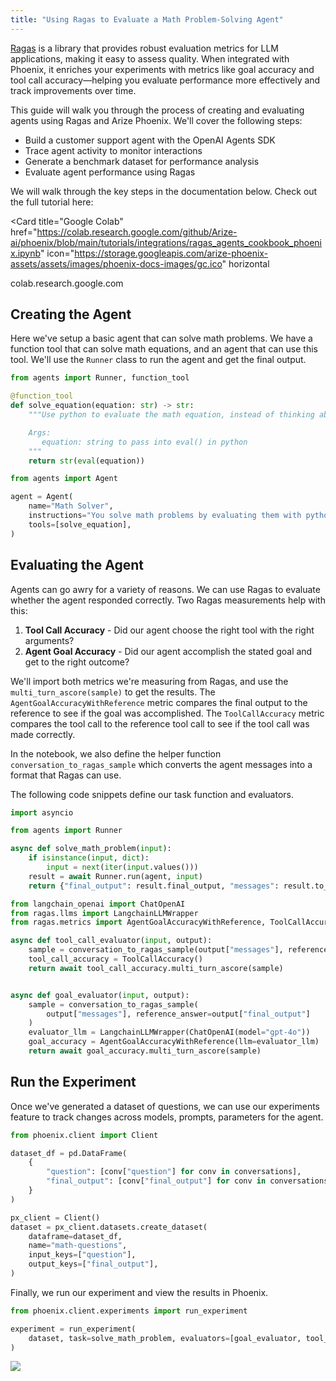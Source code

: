```yaml
---
title: "Using Ragas to Evaluate a Math Problem-Solving Agent"
---
```


[Ragas](https://docs.ragas.io/en/stable/) is a library that provides robust evaluation metrics for LLM applications, making it easy to assess quality. When integrated with Phoenix, it enriches your experiments with metrics like goal accuracy and tool call accuracy—helping you evaluate performance more effectively and track improvements over time.

This guide will walk you through the process of creating and evaluating agents using Ragas and Arize Phoenix. We'll cover the following steps:

* Build a customer support agent with the OpenAI Agents SDK
* Trace agent activity to monitor interactions
* Generate a benchmark dataset for performance analysis
* Evaluate agent performance using Ragas

We will walk through the key steps in the documentation below. Check out the full tutorial here:

<Card
  title="Google Colab"
  href="https://colab.research.google.com/github/Arize-ai/phoenix/blob/main/tutorials/integrations/ragas_agents_cookbook_phoenix.ipynb"
  icon="https://storage.googleapis.com/arize-phoenix-assets/assets/images/phoenix-docs-images/gc.ico"
  horizontal
>
colab.research.google.com
</Card>

## Creating the Agent

Here we've setup a basic agent that can solve math problems. We have a function tool that can solve math equations, and an agent that can use this tool. We'll use the `Runner` class to run the agent and get the final output.

```python
from agents import Runner, function_tool

@function_tool
def solve_equation(equation: str) -> str:
    """Use python to evaluate the math equation, instead of thinking about it yourself.

    Args:
       equation: string to pass into eval() in python
    """
    return str(eval(equation))
```

```python
from agents import Agent

agent = Agent(
    name="Math Solver",
    instructions="You solve math problems by evaluating them with python and returning the result",
    tools=[solve_equation],
)

```

## Evaluating the Agent <a href="#evaluating-our-agent" id="evaluating-our-agent"></a>

Agents can go awry for a variety of reasons. We can use Ragas to evaluate whether the agent responded correctly. Two Ragas measurements help with this:

1. **Tool Call Accuracy** - Did our agent choose the right tool with the right arguments?
2. **Agent Goal Accuracy** - Did our agent accomplish the stated goal and get to the right outcome?

We'll import both metrics we're measuring from Ragas, and use the `multi_turn_ascore(sample)` to get the results. The `AgentGoalAccuracyWithReference` metric compares the final output to the reference to see if the goal was accomplished. The `ToolCallAccuracy` metric compares the tool call to the reference tool call to see if the tool call was made correctly.

In the notebook, we also define the helper function `conversation_to_ragas_sample` which converts the agent messages into a format that Ragas can use.

The following code snippets define our task function and evaluators.

```python
import asyncio

from agents import Runner

async def solve_math_problem(input):
    if isinstance(input, dict):
        input = next(iter(input.values()))
    result = await Runner.run(agent, input)
    return {"final_output": result.final_output, "messages": result.to_input_list()}
```

```python expandable
from langchain_openai import ChatOpenAI
from ragas.llms import LangchainLLMWrapper
from ragas.metrics import AgentGoalAccuracyWithReference, ToolCallAccuracy

async def tool_call_evaluator(input, output):
    sample = conversation_to_ragas_sample(output["messages"], reference_equation=input["question"])
    tool_call_accuracy = ToolCallAccuracy()
    return await tool_call_accuracy.multi_turn_ascore(sample)


async def goal_evaluator(input, output):
    sample = conversation_to_ragas_sample(
        output["messages"], reference_answer=output["final_output"]
    )
    evaluator_llm = LangchainLLMWrapper(ChatOpenAI(model="gpt-4o"))
    goal_accuracy = AgentGoalAccuracyWithReference(llm=evaluator_llm)
    return await goal_accuracy.multi_turn_ascore(sample)

```

## Run the Experiment

Once we've generated a dataset of questions, we can use our experiments feature to track changes across models, prompts, parameters for the agent.

```python
from phoenix.client import Client

dataset_df = pd.DataFrame(
    {
        "question": [conv["question"] for conv in conversations],
        "final_output": [conv["final_output"] for conv in conversations],
    }
)

px_client = Client()
dataset = px_client.datasets.create_dataset(
    dataframe=dataset_df,
    name="math-questions",
    input_keys=["question"],
    output_keys=["final_output"],
)
```

Finally, we run our experiment and view the results in Phoenix.

```python
from phoenix.client.experiments import run_experiment

experiment = run_experiment(
    dataset, task=solve_math_problem, evaluators=[goal_evaluator, tool_call_evaluator]
)
```

<Frame>
  <img src="https://storage.googleapis.com/arize-phoenix-assets/assets/gifs/ragas_results.gif" />
</Frame>

